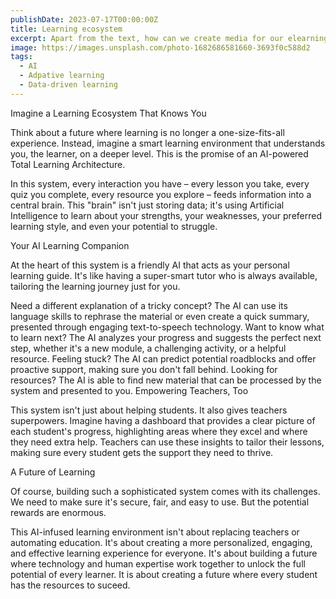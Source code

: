 ```yaml
---
publishDate: 2023-07-17T00:00:00Z
title: Learning ecosystem
excerpt: Apart from the text, how can we create media for our elearning both directly and indirectly
image: https://images.unsplash.com/photo-1682686581660-3693f0c588d2
tags:
  - AI
  - Adpative learning
  - Data-driven learning
---
```


Imagine a Learning Ecosystem That Knows You

Think about a future where learning is no longer a one-size-fits-all experience. Instead, imagine a smart learning environment that understands you, the learner, on a deeper level. This is the promise of an AI-powered Total Learning Architecture.

In this system, every interaction you have – every lesson you take, every quiz you complete, every resource you explore – feeds information into a central brain. This "brain" isn't just storing data; it's using Artificial Intelligence to learn about your strengths, your weaknesses, your preferred learning style, and even your potential to struggle.

Your AI Learning Companion

At the heart of this system is a friendly AI that acts as your personal learning guide. It's like having a super-smart tutor who is always available, tailoring the learning journey just for you.

Need a different explanation of a tricky concept? The AI can use its language skills to rephrase the material or even create a quick summary, presented through engaging text-to-speech technology.
Want to know what to learn next?  The AI analyzes your progress and suggests the perfect next step, whether it's a new module, a challenging activity, or a helpful resource.
Feeling stuck? The AI can predict potential roadblocks and offer proactive support, making sure you don't fall behind.
Looking for resources? The AI is able to find new material that can be processed by the system and presented to you.
Empowering Teachers, Too

This system isn't just about helping students. It also gives teachers superpowers. Imagine having a dashboard that provides a clear picture of each student's progress, highlighting areas where they excel and where they need extra help. Teachers can use these insights to tailor their lessons, making sure every student gets the support they need to thrive.

A Future of Learning

Of course, building such a sophisticated system comes with its challenges. We need to make sure it's secure, fair, and easy to use. But the potential rewards are enormous.

This AI-infused learning environment isn't about replacing teachers or automating education. It's about creating a more personalized, engaging, and effective learning experience for everyone. It's about building a future where technology and human expertise work together to unlock the full potential of every learner. It is about creating a future where every student has the resources to suceed.
